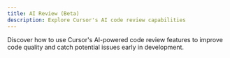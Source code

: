 ```yaml
---
title: AI Review (Beta)
description: Explore Cursor's AI code review capabilities
---
```


Discover how to use Cursor's AI-powered code review features to improve code quality and catch potential issues early in development.
